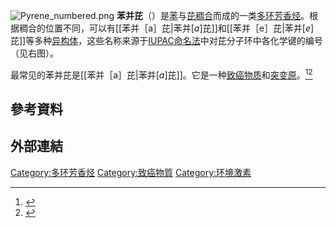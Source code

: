 {{NoteTA
|G1=Chemistry
|1=并
}}
[[File:Pyrene_numbered.png|right]]
'''苯并芘'''（{{lang-en|Benzopyrene}}）是[[苯|苯]]与[[芘|芘]][[稠合|稠合]]而成的一类[[多环芳香烃|多环芳香烃]]。根据稠合的位置不同，可以有[[苯并［a］芘|苯并[''a'']芘]]和[[苯并［e］芘|苯并[''e'']芘]]等多种[[异构体|异构体]]，这些名称来源于[[IUPAC命名法|IUPAC命名法]]中对芘分子环中各化学键的编号（见右图）。

最常见的苯并芘是[[苯并［a］芘|苯并[''a'']芘]]。它是一种[[致癌物质|致癌物质]]和[[突变原|突变原]]。<ref>{{cite web|url=http://www.fda.gov.tw/tc/newsContent.aspx?id=9497&chk=6f25590a-baab-4d72-bfea-65ae83ff4119&param=pn=1&cid=4&cchk=f11420b2-cf8e-4d3a-beb5-66521b800453#.VA1U7lOcEtk|title=本署新聞 - 公告資訊 - 衛生福利部食品藥物管理署|website=www.fda.gov.tw|access-date=2017-12-17|archive-date=2016-04-03|archive-url=https://web.archive.org/web/20160403084557/http://www.fda.gov.tw/tc/newsContent.aspx?id=9497&chk=6f25590a-baab-4d72-bfea-65ae83ff4119&param=pn%3D1%26cid%3D4%26cchk%3Df11420b2-cf8e-4d3a-beb5-66521b800453#.VA1U7lOcEtk|dead-url=no}}</ref><ref>{{Cite web |url=http://www.fda.gov.tw/tc/includes/GetFile.ashx?mID=19&id=22182&chk=1fad7435-378d-4d02-9abb-abe610c3b0d4 |title=存档副本 |access-date=2014-09-08 |archive-date=2016-03-04 |archive-url=https://web.archive.org/web/20160304193930/http://www.fda.gov.tw/tc/includes/GetFile.ashx?mID=19&id=22182&chk=1fad7435-378d-4d02-9abb-abe610c3b0d4 |dead-url=no }}</ref>

== 參考資料 ==
{{reflist}}

==外部連結==
{{commons category|Benzopyrene}}

{{致癌物质}}
{{多环芳烃}}

[[Category:多环芳香烃|Category:多环芳香烃]]
[[Category:致癌物質|Category:致癌物質]]
[[Category:环境激素|Category:环境激素]]